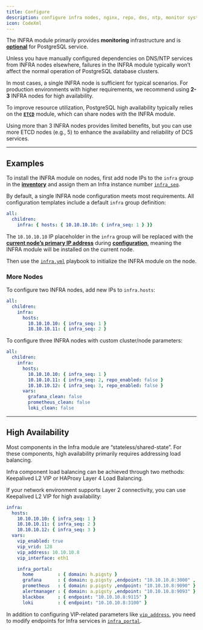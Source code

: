 ```yaml
---
title: Configure
description: configure infra nodes, nginx, repo, dns, ntp, monitor system
icon: CodeXml
---
```



The INFRA module primarily provides **monitoring** infrastructure and is [**optional**](/docs/install/minimal) for PostgreSQL service.

Unless you have manually configured dependencies on DNS/NTP services from INFRA nodes elsewhere, failures in the INFRA module typically won’t affect the normal operation of PostgreSQL database clusters.

In most cases, a single INFRA node is sufficient for typical scenarios. For production environments with higher requirements, we recommend using **2-3** INFRA nodes for high availability.

To improve resource utilization, PostgreSQL high availability typically relies on the [**`ETCD`**](/etcd/) module, which can share nodes with the INFRA module.

Using more than 3 INFRA nodes provides limited benefits, but you can use more ETCD nodes (e.g., 5) to enhance the availability and reliability of DCS services.



------

## Examples

To install the INFRA module on nodes, first add node IPs to the `infra` group in the [**inventory**](/docs/config/inventory) and assign them an Infra instance number [`infra_seq`](/infra/param#infra_seq).

By default, a single INFRA node configuration meets most requirements. All configuration templates include a default `infra` group definition:

```yaml
all:
  children:
    infra: { hosts: { 10.10.10.10: { infra_seq: 1 } }}
```

The `10.10.10.10` IP placeholder in the `infra` group will be replaced with the [**current node’s primary IP address**](/docs/prepare/hardware#network) during [**configuration**](/docs/config/configure), meaning the INFRA module will be installed on the current node.

Then use the [`infra.yml`](/infra/playbook/#infrayml) playbook to initialize the INFRA module on the node.

### More Nodes

To configure two INFRA nodes, add new IPs to `infra.hosts`:

```yaml
all:
  children:
    infra:
      hosts:
        10.10.10.10: { infra_seq: 1 }
        10.10.10.11: { infra_seq: 2 }
```

To configure three INFRA nodes with custom cluster/node parameters:

```yaml
all:
  children:
    infra:
      hosts:
        10.10.10.10: { infra_seq: 1 }
        10.10.10.11: { infra_seq: 2, repo_enabled: false }
        10.10.10.12: { infra_seq: 3, repo_enabled: false }
      vars:
        grafana_clean: false
        prometheus_clean: false
        loki_clean: false
```




------

## High Availability

Most components in the Infra module are “stateless/shared-state”. For these components, high availability primarily requires addressing load balancing.

Infra component load balancing can be achieved through two methods: Keepalived L2 VIP or HAProxy Layer 4 Load Balancing.

If your network environment supports Layer 2 connectivity, you can use Keepalived L2 VIP for high availability:

```yaml
infra:
  hosts:
    10.10.10.10: { infra_seq: 1 }
    10.10.10.11: { infra_seq: 2 }
    10.10.10.12: { infra_seq: 3 }
  vars:
    vip_enabled: true
    vip_vrid: 128
    vip_address: 10.10.10.8
    vip_interface: eth1

    infra_portal:
      home         : { domain: h.pigsty }
      grafana      : { domain: g.pigsty ,endpoint: "10.10.10.8:3000" , websocket: true }
      prometheus   : { domain: p.pigsty ,endpoint: "10.10.10.8:9090" }
      alertmanager : { domain: a.pigsty ,endpoint: "10.10.10.8:9093" }
      blackbox     : { endpoint: "10.10.10.8:9115" }
      loki         : { endpoint: "10.10.10.8:3100" }
```

In addition to configuring VIP-related parameters like [`vip_address`](/node/param#vip_address), you need to modify endpoints for Infra services in [`infra_portal`](/infra/param#infra_portal).